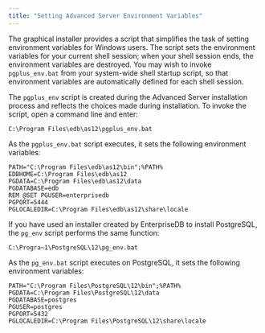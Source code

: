 ```yaml
---
title: "Setting Advanced Server Environment Variables"
---
```


<div id="setting_advanced_server_environment_variables" class="registered_link"></div>


The graphical installer provides a script that simplifies the task of setting environment variables for Windows users. The script sets the environment variables for your current shell session; when your shell session ends, the environment variables are destroyed. You may wish to invoke `pgplus_env.bat` from your system-wide shell startup script, so that environment variables are automatically defined for each shell session.

The `pgplus_env` script is created during the Advanced Server installation process and reflects the choices made during installation. To invoke the script, open a command line and enter:

    C:\Program Files\edb\as12\pgplus_env.bat

As the `pgplus_env.bat` script executes, it sets the following environment variables:

    PATH="C:\Program Files\edb\as12\bin";%PATH%
    EDBHOME=C:\Program Files\edb\as12
    PGDATA=C:\Program Files\edb\as12\data
    PGDATABASE=edb
    REM @SET PGUSER=enterprisedb
    PGPORT=5444
    PGLOCALEDIR=C:\Program Files\edb\as12\share\locale

If you have used an installer created by EnterpriseDB to install PostgreSQL, the `pg_env` script performs the same function:

    C:\Progra~1\PostgreSQL\12\pg_env.bat

As the `pg_env.bat` script executes on PostgreSQL, it sets the following environment variables:

    PATH="C:\Program Files\PostgreSQL\12\bin";%PATH%
    PGDATA=C:\Program Files\PostgreSQL\12\data
    PGDATABASE=postgres
    PGUSER=postgres
    PGPORT=5432
    PGLOCALEDIR=C:\Program Files\PostgreSQL\12\share\locale
